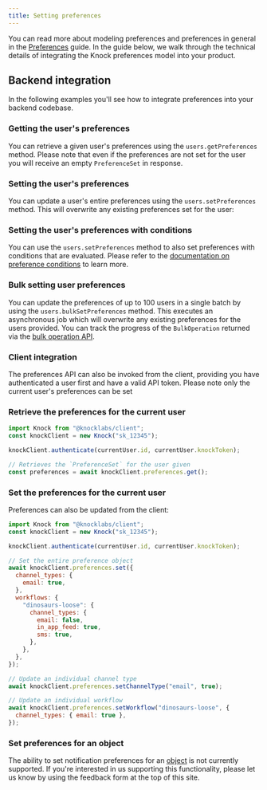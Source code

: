 ```yaml
---
title: Setting preferences
---
```



You can read more about modeling preferences and preferences in general in the [Preferences](/send-and-manage-data/preferences) guide. In the guide below, we walk through the technical details of integrating the Knock preferences model into your product.

## Backend integration

In the following examples you'll see how to integrate preferences into your backend codebase.

### Getting the user's preferences

You can retrieve a given user's preferences using the `users.getPreferences` method. Please note that even if the preferences are not set for the user you will receive an empty `PreferenceSet` in response.

<MultiLangCodeBlock
  title="Get preferences for a user"
  snippet="users.getPreferences"
/>

### Setting the user's preferences

You can update a user's entire preferences using the `users.setPreferences` method. This will overwrite any existing preferences set for the user:

<MultiLangCodeBlock
  title="Set preferences for a user"
  snippet="users.setPreferences"
/>

### Setting the user's preferences with conditions

You can use the `users.setPreferences` method to also set preferences with conditions that are evaluated. Please refer to the [documentation on preference conditions](/send-and-manage-data/preferences#preference-conditions) to learn more.

<MultiLangCodeBlock
  title="Set preferences with conditions for a user"
  snippet="users.setPreferences.conditions"
/>

### Bulk setting user preferences

You can update the preferences of up to 100 users in a single batch by using the `users.bulkSetPreferences` method. This executes an asynchronous job which will overwrite any existing preferences for the users provided. You can track the progress of the `BulkOperation` returned via the [bulk operation API](/reference#bulk-operations).

<MultiLangCodeBlock
  title="Bulk set preferences for many users"
  snippet="users.bulkSetPreferences"
/>

### Client integration

The preferences API can also be invoked from the client, providing you have authenticated a user first and have a valid API token. Please note only the current user's preferences can be set

### Retrieve the preferences for the current user

```javascript Get preferences
import Knock from "@knocklabs/client";
const knockClient = new Knock("sk_12345");

knockClient.authenticate(currentUser.id, currentUser.knockToken);

// Retrieves the `PreferenceSet` for the user given
const preferences = await knockClient.preferences.get();
```

### Set the preferences for the current user

Preferences can also be updated from the client:

```javascript Setting preferences
import Knock from "@knocklabs/client";
const knockClient = new Knock("sk_12345");

knockClient.authenticate(currentUser.id, currentUser.knockToken);

// Set the entire preference object
await knockClient.preferences.set({
  channel_types: {
    email: true,
  },
  workflows: {
    "dinosaurs-loose": {
      channel_types: {
        email: false,
        in_app_feed: true,
        sms: true,
      },
    },
  },
});

// Update an individual channel type
await knockClient.preferences.setChannelType("email", true);

// Update an individual workflow
await knockClient.preferences.setWorkflow("dinosaurs-loose", {
  channel_types: { email: true },
});
```

### Set preferences for an object

The ability to set notification preferences for an [object](/send-and-manage-data/objects) is not currently supported. If you're interested in us supporting this functionality, please let us know by using the feedback form at the top of this site.
